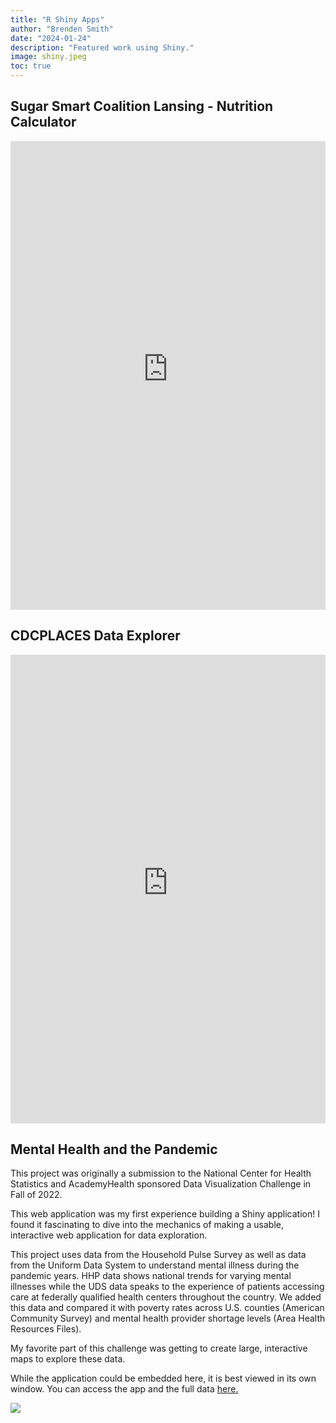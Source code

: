 ```yaml
---
title: "R Shiny Apps"
author: "Brenden Smith"
date: "2024-01-24"
description: "Featured work using Shiny."
image: shiny.jpeg
toc: true
---
```


## Sugar Smart Coalition Lansing - Nutrition Calculator

<iframe height="750" width="100%" frameborder="no" src="https://n1mbmu-brenden-smith.shinyapps.io/sugar_smart_coalition/">

</iframe>

## CDCPLACES Data Explorer

<iframe height="750" width="100%" frameborder="no" src="https://n1mbmu-brenden-smith.shinyapps.io/GLA_CDCPLACES/">

</iframe>

## Mental Health and the Pandemic

This project was originally a submission to the National Center for Health Statistics and AcademyHealth sponsored Data Visualization Challenge in Fall of 2022.

This web application was my first experience building a Shiny application! I found it fascinating to dive into the mechanics of making a usable, interactive web application for data exploration.

This project uses data from the Household Pulse Survey as well as data from the Uniform Data System to understand mental illness during the pandemic years. HHP data shows national trends for varying mental illnesses while the UDS data speaks to the experience of patients accessing care at federally qualified health centers throughout the country. We added this data and compared it with poverty rates across U.S. counties (American Community Survey) and mental health provider shortage levels (Area Health Resources Files).

My favorite part of this challenge was getting to create large, interactive maps to explore these data.

While the application could be embedded here, it is best viewed in its own window. You can access the app and the full data [here.](https://n1mbmu-brenden-smith.shinyapps.io/nchs-v4/)

![](shiny-screenshot.jpg)
